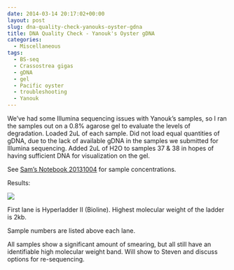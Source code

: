 ```yaml
---
date: 2014-03-14 20:17:02+00:00
layout: post
slug: dna-quality-check-yanouks-oyster-gdna
title: DNA Quality Check - Yanouk's Oyster gDNA
categories:
  - Miscellaneous
tags:
  - BS-seq
  - Crassostrea gigas
  - gDNA
  - gel
  - Pacific oyster
  - troubleshooting
  - Yanouk
---
```


We've had some Illumina sequencing issues with Yanouk's samples, so I ran the samples out on a 0.8% agarose gel to evaluate the levels of degradation. Loaded 2uL of each sample. Did not load equal quantities of gDNA, due to the lack of available gDNA in the samples we submitted for Illumina sequencing. Added 2uL of H2O to samples 37 & 38 in hopes of having sufficient DNA for visualization on the gel.

See [Sam's Notebook 20131004](/Sam%27s+Working+Notebook+July+-+December+2013#sjw20131004) for sample concentrations.

Results:

![](https://eagle.fish.washington.edu/Arabidopsis/20140314%20-%20Yanouk%20gDNA%20gel.jpg)

First lane is Hyperladder II (Bioline). Highest molecular weight of the ladder is 2kb.

Sample numbers are listed above each lane.

All samples show a significant amount of smearing, but all still have an identifiable high molecular weight band. Will show to Steven and discuss options for re-sequencing.
